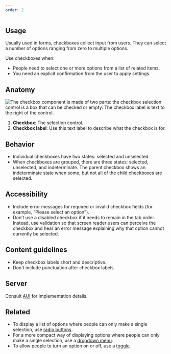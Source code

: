 ```yaml
---
order: 2
---
```


## Usage

Usually used in forms, checkboxes collect input from users. They can select a number of options ranging from zero to multiple options.

Use checkboxes when:

- People need to select one or more options from a list of related items.
- You need an explicit confirmation from the user to apply settings.

## Anatomy

![The checkbox component is made of two parts: the checkbox selection control is a box that can be checked or empty. The checkbox label is text to the right of the control.](images/anatomy-checkbox.png)

1. **Checkbox**: The selection control.
2. **Checkbox label**: Use this text label to describe what the checkbox is for.

## Behavior

- Individual checkboxes have two states: selected and unselected.
- When checkboxes are grouped, there are three states: selected, unselected, and indeterminate. The parent checkbox shows an indeterminate state when some, but not all of the child checkboxes are selected.

## Accessibility

- Include error messages for required or invalid checkbox fields (for example, "Please select an option").
- Don’t use a disabled checkbox if it needs to remain in the tab order. Instead, use validation so that screen reader users can perceive the checkbox and hear an error message explaining why that option cannot currently be selected.

## Content guidelines

- Keep checkbox labels short and descriptive.
- Don't include punctuation after checkbox labels.

## Server

Consult [AUI](https://docs.atlassian.com/aui/latest/docs/forms.html) for implementation details.

## Related

- To display a list of options where people can only make a single selection, use [radio buttons](/components/radio).
- For a more compact way of displaying options where people can only make a single selection, use a [dropdown menu](/components/dropdown-menu).
- To allow people to turn an option on or off, use a [toggle](/components/toggle).
